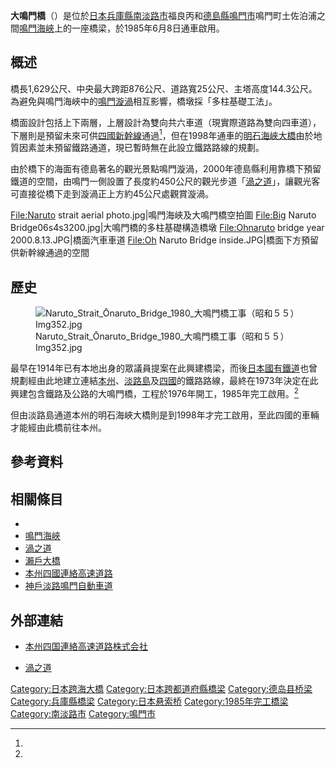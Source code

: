 {{otheruses|subject=[[日本|日本]][[兵庫縣|兵庫縣]]的一座[[吊橋|吊橋]]|other=日本動漫《[[火影忍者|火影忍者]]》波之國興建的「鳴門大橋」|火影忍者動畫集數列表}}
{{Infobox_Bridge
|bridge_name= 大鳴門橋
| native_name      = 大鳴門橋<br>おおなるときょう<br>Ōnaruto kyō
| native_name_lang = ja
|image= Big Naruto Bridge05n3872.jpg
|caption= 大鳴門橋（2007年10月）
|official_name= 
|also_known_as= 
|carries= 四線車行道
|crosses= [[鳴門海峡|鳴門海峡]]
|locale= [[淡路島|淡路島]]與[[四國|四國]]
|maint= [[本州四國聯絡高速道路|本州四國聯絡高速道路]]
|id= 
|design= [[悬索桥|悬索桥]]
|mainspan= {{convert|876|m|ft|0}}<ref name="本四高速">{{Cite web| url=http://www.jb-honshi.co.jp/corp_index/technology/introduction/introduction_onaruto.html| title=大鳴門橋| publisher=本州四國連絡高速道路株式會社| language=ja| accessdate=2017-02-10| archive-date=2019-12-26| archive-url=https://web.archive.org/web/20191226020522/https://www.jb-honshi.co.jp/corp_index/technology/introduction/introduction_onaruto.html| dead-url=no}}</ref>
|length= {{convert|1629|m|ft|0}}
|width= 
|clearance= 
|below=  81米
|traffic= 
|open= 1985年6月8日
|closed= 
|toll= 
|map_cue= 
|map_image= 
|map_text= 
|map_width= 
|coordinates= {{coord|34|14|19|N|134|39|05|E|region:JP-36_type:landmark|display=inline,title}}
|lat= 
|long= 
}}

'''大鳴門橋'''（{{lang-ja|大鳴門橋}}）是位於[[日本|日本]][[兵庫縣|兵庫縣]][[南淡路市|南淡路市]]福良丙和[[德島縣|德島縣]][[鳴門市|鳴門市]]鳴門町土佐泊浦之間[[鳴門海峽|鳴門海峽]]上的一座橋梁，於1985年6月8日通車啟用。

== 概述 ==
橋長1,629公尺、中央最大跨距876公尺、道路寬25公尺、主塔高度144.3公尺。為避免與鳴門海峽中的[[鳴門漩渦|鳴門漩渦]]相互影響，橋墩採「多柱基礎工法」。

橋面設計包括上下兩層，上層設計為雙向共六車道（現實際道路為雙向四車道），下層則是預留未來可供[[四國新幹線|四國新幹線]]通過<ref name="本四高速"/>，但在1998年通車的[[明石海峽大橋|明石海峽大橋]]由於地質因素並未預留鐵路通道，現已暫時無在此設立鐵路路線的規劃。

由於橋下的海面有德島著名的觀光景點鳴門漩渦，2000年德島縣利用靠橋下預留鐵道的空間，由鳴門一側設置了長度約450公尺的觀光步道「[[渦之道|渦之道]]」，讓觀光客可直接從橋下走到漩渦正上方約45公尺處觀賞漩渦。

<gallery widths=200px heights=200px>
File:Naruto strait aerial photo.jpg|鳴門海峽及大鳴門橋空拍圖
File:Big Naruto Bridge06s4s3200.jpg|大鳴門橋的多柱基礎構造橋墩
File:Ohnaruto bridge year 2000.8.13.JPG|橋面汽車車道
File:Oh Naruto Bridge inside.JPG|橋面下方預留供新幹線通過的空間
</gallery>

== 歷史 ==
[[File:Naruto_Strait_Ōnaruto_Bridge_1980_大鳴門橋工事（昭和５５）Img352.jpg|thumb]]

最早在1914年已有本地出身的眾議員提案在此興建橋梁，而後[[日本國有鐵道|日本國有鐵道]]也曾規劃經由此地建立連結[[本州|本州]]、[[淡路島|淡路島]]及[[四國|四國]]的鐵路路線，最終在1973年決定在此興建包含鐵路及公路的大鳴門橋，工程於1976年開工，1985年完工啟用。<ref name="本四高速"/>

但由淡路島通道本州的明石海峽大橋則是到1998年才完工啟用，至此四國的車輛才能經由此橋前往本州。

== 參考資料 ==
{{Reflist}}

== 相關條目 ==
{{Commonscat|Ohnaruto bridge}}
* {{tsl|ja|徳島県立大鳴門橋架橋記念館|德島縣立大鳴門橋架橋紀念館}}
* [[鳴門海峽|鳴門海峽]]
* [[渦之道|渦之道]]
* [[瀨戶大橋|瀨戶大橋]]
* [[本州四國連絡高速道路|本州四國連絡高速道路]]
* [[神戶淡路鳴門自動車道|神戶淡路鳴門自動車道]]

== 外部連結 ==
* {{Ja}} [http://www.jb-honshi.co.jp/ 本州四国連絡高速道路株式会社]{{Wayback|url=http://www.jb-honshi.co.jp/ |date=20170701030017 }}
* {{Ja}} [http://www.uzunomichi.jp/ 渦之道] {{Wayback|url=http://www.uzunomichi.jp/ |date=20201127125519 }}

{{DEFAULTSORT:Ohnaruto bridge}}
[[Category:日本跨海大橋|Category:日本跨海大橋]]
[[Category:日本跨都道府縣橋梁|Category:日本跨都道府縣橋梁]]
[[Category:德岛县桥梁|Category:德岛县桥梁]]
[[Category:兵庫縣橋梁|Category:兵庫縣橋梁]]
[[Category:日本悬索桥|Category:日本悬索桥]]
[[Category:1985年完工橋梁|Category:1985年完工橋梁]]
[[Category:南淡路市|Category:南淡路市]]
[[Category:鳴門市|Category:鳴門市]]